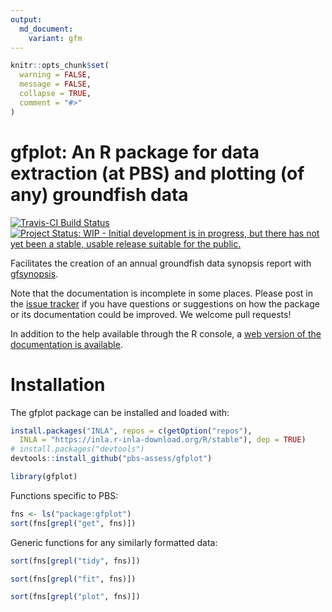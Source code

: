 ```yaml
---
output:
  md_document:
    variant: gfm
---
```


```r
knitr::opts_chunk$set(
  warning = FALSE,
  message = FALSE,
  collapse = TRUE,
  comment = "#>"
)
```

# gfplot: An R package for data extraction (at PBS) and plotting (of any) groundfish data

[![Travis-CI Build Status](https://travis-ci.org/pbs-assess/gfplot.svg?branch=master)](https://travis-ci.org/pbs-assess/gfplot)
[![Project Status: WIP - Initial development is in progress, but there has not yet been a stable, usable release suitable for the public.](http://www.repostatus.org/badges/latest/wip.svg)](http://www.repostatus.org/#wip)

Facilitates the creation of an annual groundfish data synopsis report with [gfsynopsis](https://github.com/pbs-assess/gfsynopsis).

Note that the documentation is incomplete in some places. Please post in the [issue tracker](https://github.com/pbs-assess/gfplot/issues) if you have questions or suggestions on how the package or its documentation could be improved. We welcome pull requests!

In addition to the help available through the R console, a [web version of the documentation is available](https://pbs-assess.github.io/gfplot/index.html).

# Installation

The gfplot package can be installed and loaded with:

```r
install.packages("INLA", repos = c(getOption("repos"), 
  INLA = "https://inla.r-inla-download.org/R/stable"), dep = TRUE)
# install.packages("devtools")
devtools::install_github("pbs-assess/gfplot")
```

```r
library(gfplot)
```

Functions specific to PBS:

```r
fns <- ls("package:gfplot")
sort(fns[grepl("get", fns)])
```

Generic functions for any similarly formatted data:

```r
sort(fns[grepl("tidy", fns)])
```

```r
sort(fns[grepl("fit", fns)])
```

```r
sort(fns[grepl("plot", fns)])
```
